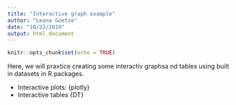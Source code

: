```yaml
---
title: "Interactive graph example"
author: "Leana Goetze"
date: "10/22/2019"
output: html_document
---
```


```r
knitr::opts_chunk$set(echo = TRUE)
```

Here, we will praxtice creating some interactiv graphsa nd tables using built in datasets in R packages.

- Interactive plots: {plotly}
- Interactive tables {DT}

